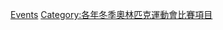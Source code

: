 {{Commons category|1924 Winter Olympics events}}

[[Category:1924年冬季奧林匹克運動會|Events]]
[[Category:各年冬季奧林匹克運動會比賽項目|Category:各年冬季奧林匹克運動會比賽項目]]